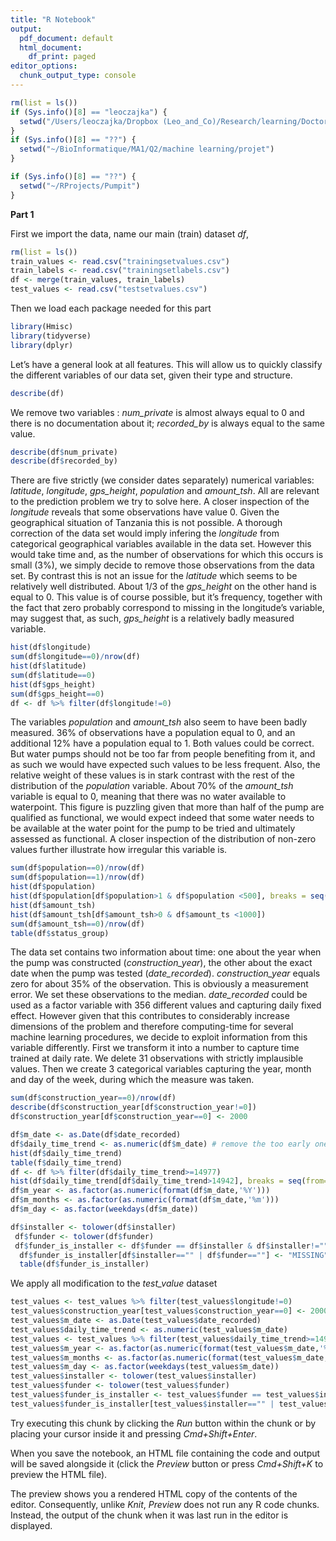 ```yaml
---
title: "R Notebook"
output:
  pdf_document: default
  html_document:
    df_print: paged
editor_options:
  chunk_output_type: console
---
```


```r
rm(list = ls())
if (Sys.info()[8] == "leoczajka") {
  setwd("/Users/leoczajka/Dropbox (Leo_and_Co)/Research/learning/Doctoral Training/machine-learning/ULB-CHM-Machine-Learners")
}
if (Sys.info()[8] == "??") {
  setwd("~/BioInformatique/MA1/Q2/machine learning/projet")
}

if (Sys.info()[8] == "??") {
  setwd("~/RProjects/Pumpit")
}

```


**Part 1** 

First we import the data, name our main (train) dataset *df*, 

```r
rm(list = ls())
train_values <- read.csv("trainingsetvalues.csv")
train_labels <- read.csv("trainingsetlabels.csv")
df <- merge(train_values, train_labels)
test_values <- read.csv("testsetvalues.csv")
```

Then we load each package needed for this part
```r
library(Hmisc)
library(tidyverse)
library(dplyr) 
```
Let's have a general look at all features. This will allow us to quickly classify the different variables of our data set, given their type and structure.
```r
describe(df)
```
We remove two variables : *num_private* is almost always equal to 0 and there is no documentation about it; *recorded_by* is always equal to the same value.
```r
describe(df$num_private)
describe(df$recorded_by)
```
There are five strictly (we consider dates separately) numerical variables:  *latitude*, *longitude*, *gps_height*, *population* and *amount_tsh*. All are relevant to the prediction problem we try to solve here. A closer inspection of the *longitude* reveals that some observations have value 0. Given the geographical situation of Tanzania this is not possible. A thorough correction of the data set would imply infering the *longitude* from categorical geographical variables available in the data set. However this would take time and, as the number of observations for which this occurs is small (3%), we simply decide to remove those observations from the data set. By contrast this is not an issue for the *latitude* which seems to be relatively well distributed. About 1/3 of the *gps_height* on the other hand is equal to 0. This value is of course possible, but it's frequency, together with the fact that zero probably correspond to missing in the longitude's variable, may suggest that, as such, *gps_height* is a relatively badly measured variable. 
```r
hist(df$longitude)
sum(df$longitude==0)/nrow(df)
hist(df$latitude)
sum(df$latitude==0)
hist(df$gps_height)
sum(df$gps_height==0)
df <- df %>% filter(df$longitude!=0)
```
The variables *population* and *amount_tsh* also seem to have been badly measured. 36% of observations have a population equal to 0, and an additional 12% have a population equal to 1. Both values could be correct. But water pumps should not be too far from people benefiting from it, and as such we would have expected such values to be less frequent. Also, the relative weight of these values is in stark contrast with the rest of the distribution of the *population* variable. About 70% of the *amount_tsh* variable is equal to 0, meaning that there was no water available to waterpoint. This figure is puzzling given that more than half of the pump are qualified as functional, we would expect indeed that some water needs to be available at the water point for the pump to be tried and ultimately assessed as functional. A closer inspection of the distribution of non-zero values further illustrate how irregular this variable is. 

```r
sum(df$population==0)/nrow(df)
sum(df$population==1)/nrow(df)
hist(df$population)
hist(df$population[df$population>1 & df$population <500], breaks = seq(from=1, to=501, by=10))
hist(df$amount_tsh)
hist(df$amount_tsh[df$amount_tsh>0 & df$amount_ts <1000])
sum(df$amount_tsh==0)/nrow(df)
table(df$status_group)
```
The data set contains two information about time: one about the year when the pump was constructed (*construction_year*), the other about the exact date when the pump was tested (*date_recorded*). *construction_year* equals zero for about 35% of the observation. This is obviously a measurement error. We set these observations to the median. *date_recorded* could be used as a factor variable with 356 different values and capturing daily fixed effect. However given that this contributes to considerably increase dimensions of the problem and therefore computing-time for several machine learning procedures, we decide to exploit information from this variable differently. First we transform it into a number to capture time trained at daily rate. We delete 31 observations with strictly implausible values. Then we create 3 categorical variables capturing the year, month and day of the week, during which the measure was taken. 
```r
sum(df$construction_year==0)/nrow(df)
describe(df$construction_year[df$construction_year!=0])
df$construction_year[df$construction_year==0] <- 2000

df$m_date <- as.Date(df$date_recorded)
df$daily_time_trend <- as.numeric(df$m_date) # remove the too early ones
hist(df$daily_time_trend)
table(f$daily_time_trend)
df <- df %>% filter(df$daily_time_trend>=14977)
hist(df$daily_time_trend[df$daily_time_trend>14942], breaks = seq(from=14942, to=16042, by=10))
df$m_year <- as.factor(as.numeric(format(df$m_date,'%Y')))
df$m_months <- as.factor(as.numeric(format(df$m_date,'%m')))
df$m_day <- as.factor(weekdays(df$m_date))
```

```r
df$installer <- tolower(df$installer)
 df$funder <- tolower(df$funder)
 df$funder_is_installer <- df$funder == df$installer & df$installer!=""
  df$funder_is_installer[df$installer=="" | df$funder==""] <- "MISSING"
  table(df$funder_is_installer)
```


We apply all modification to the *test_value* dataset
```r
test_values <- test_values %>% filter(test_values$longitude!=0)
test_values$construction_year[test_values$construction_year==0] <- 2000
test_values$m_date <- as.Date(test_values$date_recorded)
test_values$daily_time_trend <- as.numeric(test_values$m_date) 
test_values <- test_values %>% filter(test_values$daily_time_trend>=14977)
test_values$m_year <- as.factor(as.numeric(format(test_values$m_date,'%Y')))
test_values$m_months <- as.factor(as.numeric(format(test_values$m_date,'%m')))
test_values$m_day <- as.factor(weekdays(test_values$m_date))
test_values$installer <- tolower(test_values$installer)
test_values$funder <- tolower(test_values$funder)
test_values$funder_is_installer <- test_values$funder == test_values$installer & test_values$installer!=""
test_values$funder_is_installer[test_values$installer=="" | test_values$funder==""] <- "MISSING"
```

Try executing this chunk by clicking the *Run* button within the chunk or by placing your cursor inside it and pressing *Cmd+Shift+Enter*. 

When you save the notebook, an HTML file containing the code and output will be saved alongside it (click the *Preview* button or press *Cmd+Shift+K* to preview the HTML file). 

The preview shows you a rendered HTML copy of the contents of the editor. Consequently, unlike *Knit*, *Preview* does not run any R code chunks. Instead, the output of the chunk when it was last run in the editor is displayed.

